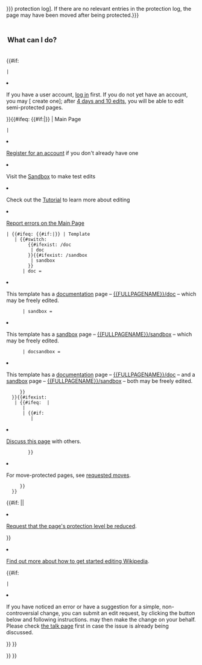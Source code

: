<includeonly>{{fmbox
 | id    = mw-protectedpagetext
 | type  = system
 | image = none
 | style = border-style:none;
 | text  = 
   {{mbox
    | type = protection
    | textstyle = font-weight:bold; font-size:130%;
    | image = [[File:{{{image|Full-protection-shackle.svg}}}|40x40px|link=|alt=]]
    | text = <div style="text-align: center;">{{{protection-message}}}</div>
   }}{{#if: {{{suggestions|}}}
    |
<table style="margin-top:1em; background:none;">
<tr>
<td style="width:50%; vertical-align:top;">
<div style="width:80%; vertical-align:top; background:transparent;">
<h2 style="border-bottom:0; font-size:130%; font-weight:bold; padding:.15em;">Why is the page protected?</h2>
<ul>
<li>{{{protection-reason}}}
</li>
<li>{{{log-text|The reason for protection can be found in the [{{fullurl:Special:Log|type=protect&page={{urlencode:{{#ifeq:{{NAMESPACENUMBER}}|-1|{{#titleparts:{{FULLPAGENAME}}|0|2}}|{{FULLPAGENAME}}}}}}}} protection log]. If there are no relevant entries in the protection log, the page may have been moved after being protected.}}}
</li>
</ul>
</div>
</td>
<td style="width:50%; vertical-align:top;">
<h2 style="border-bottom:0; font-size:130%; font-weight:bold; padding:.15em;">What can I do?</h2>
<ul>
{{#if: {{{login-message|}}}
 | <li> If you have a user account, [[Special:UserLogin|log in]] first. If you do not yet have an account, you may [{{fullurl:Special:UserLogin|type=signup&campaign=semiprotectednotice}} create one]; after [[Wikipedia:User access levels#Autoconfirmed users|4 days and 10 edits]], you will be able to edit semi-protected pages.
</li>
}}{{#ifeq: {{#if:{{{main-page-links|}}}|{{FULLPAGENAME}}}} | Main Page
 | 
<li>[[Wikipedia:Why create an account?|Register for an account]] if you don't already have one
</li>
<li>Visit the [[Wikipedia:Sandbox|Sandbox]] to make test edits
</li>
<li>Check out the [[Wikipedia:Tutorial|Tutorial]] to learn more about editing
</li>
<li>[[Wikipedia:Main Page/Errors|Report errors on the Main Page]]
</li>
 | {{#ifeq: {{#if:{{{template-links|}}}|{{NAMESPACE}}}} | Template
    | {{#switch:
         {{#ifexist: {{FULLPAGENAME}}/doc
          | doc
         }}{{#ifexist: {{FULLPAGENAME}}/sandbox
          | sandbox
         }}
       | doc = <li> This template has a [[Wikipedia:Template documentation|documentation]] page – [[{{FULLPAGENAME}}/doc]] – which may be freely edited.
</li>
       | sandbox = <li> This template has a [[Wikipedia:Template test cases|sandbox]] page – [[{{FULLPAGENAME}}/sandbox]] – which may be freely edited.
</li>
       | docsandbox = <li> This template has a [[Wikipedia:Template documentation|documentation]] page – [[{{FULLPAGENAME}}/doc]] – and a [[Wikipedia:Template test cases|sandbox]] page – [[{{FULLPAGENAME}}/sandbox]] – both may be freely edited.
</li>
      }}
   }}{{#ifexist: {{FULLPAGENAME}}
    | {{#ifeq: {{NAMESPACE}} | {{TALKSPACE}}
       |
       | {{#if: {{TALKPAGENAME}}
          | <li> [[{{TALKPAGENAME}}|Discuss this page]] with others.
</li>
         }}
<li> For move-protected pages, see [[Wikipedia:requested moves|requested moves]].
</li>
      }}
   }}
{{#if: {{{hide-requestlower|}}}||<li> [[Wikipedia:Requests for page protection#Current requests for reduction in protection level|Request that the page's protection level be reduced]].
</li>}}
<li> [[Help:Introduction|Find out more about how to get started editing Wikipedia]].
</li>
{{#if: {{TALKPAGENAME}}
 | 
<li>If you have noticed an error or have a suggestion for a simple, non-controversial  change, you can submit an edit request, by clicking the button below and following instructions. {{{who-can-edit}}} may then make the change on your behalf. Please check [[{{TALKPAGENAMEE}}|the talk page]] first in case the issue is already being discussed.
</li>
<li style="list-style:none; display:inline;">
<div style="text-align:center; margin:auto;">
{{Submit an edit request|type={{{request-type}}}}}
</div>
</li>
}}
}}
</ul>
</td>
</tr>
</table>
}}
}}</includeonly><noinclude>
{{documentation}}
<!-- Categories go on the /doc subpage, and interwikis go on Wikidata. -->
</noinclude>